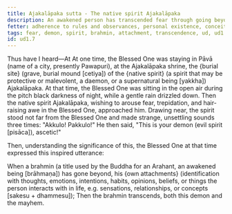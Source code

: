 ```yaml
---
title: Ajakalāpaka sutta - The native spirit Ajakalāpaka
description: An awakened person has transcended fear through going beyond their own attachments.
fetter: adherence to rules and observances, personal existence, conceit, ignorance
tags: fear, demon, spirit, brahmin, attachment, transcendence, ud, ud1
id: ud1.7
---
```


Thus have I heard—At At one time, the Blessed One was staying in Pāvā (name of a city, presently Pawapuri), at the Ajakalāpaka shrine, the \{burial site} (grave, burial mound [cetiya]) of the \{native spirit} (a spirit that may be protective or malevolent, a daemon, or a supernatural being [yakkha]) Ajakalāpaka. At that time, the Blessed One was sitting in the open air during the pitch black darkness of night, while a gentle rain drizzled down. Then the native spirit Ajakalāpaka, wishing to arouse fear, trepidation, and hair-raising awe in the Blessed One, approached him. Drawing near, the spirit stood not far from the Blessed One and made strange, unsettling sounds three times: "Akkulo! Pakkulo!" He then said, "This is your demon (evil spirit [pisāca]), ascetic!"

Then, understanding the significance of this, the Blessed One at that time expressed this inspired utterance:

When a brahmin (a title used by the Buddha for an Arahant, an awakened being [brāhmaṇa]) has gone beyond,
his \{own attachments} (identification with thoughts, emotions, intentions, habits, opinions, beliefs, or things the person interacts with in life, e.g. sensations, relationships, or concepts [sakesu + dhammesu]);
Then the brahmin transcends,
both this demon and the mayhem.